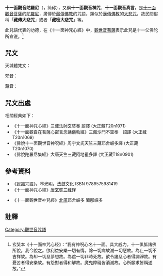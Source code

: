 {{藏传佛教}}
'''十一面觀音陀羅尼'''（{{lang-sa|Ekādaśa-mukha Avalokiteśvara Dhāranī}}，简称{{IAST|Ekādaśa-mukha Dhāranī}}），又稱'''十一面觀音神咒'''、'''十一面觀音真言'''，是[[十一面觀音菩薩|十一面觀音菩薩]]的[[陀羅尼|陀羅尼]]，廣傳於[[藏傳佛教|藏傳佛教]]的咒語，類似於[[漢傳佛教|漢傳佛教]]的[[大悲咒|大悲咒]]，故民間俗稱「'''藏傳大悲咒'''」或者「'''藏密大悲咒'''」等。

此咒語代表的功德，在《十一面神咒心經》中，[[觀世音菩薩|觀世音菩薩]]表示此咒是十一亿佛陀所宣说。<ref>玄奘本《十一面神咒心经》：“我有神呪心名十一面。具大威力。十一俱胝諸佛所說。我今說之。欲利益安樂一切有情。除一切病故滅一切惡故。為止一切不吉祥故。為却一切惡夢想故。為遮一切非時死故。欲令諸惡心者得調淨故。有憂苦者得安樂故。有怨對者得和解故。魔鬼障礙皆消滅故。心所願求皆稱遂故。”</ref>

==咒文==
天城體梵文：{{quote|{{lang|sa|नमो रत्न​ त्रयाय,नम आर्य ज्ञान सागर व्ऐरोचन व्यूह रजाय तथागतायार्हते सम्यक्सम्बुद्धाय​।नमः सर्व तथागतेभ्यः अर्हतेभ्यः सम्यक्सम्बुद्धेभ्यः।नम आर्यावलोकितेश्वराय बोधिसत्त्वाय​।महा सत्त्वाय महा कारुणिकाय​,तद्यथा,ॐ धर धर धीरे धीरे ध्रु ध्रु ईट्टे वति।चले चले प्रचले प्रचले कुसुमे कुसुम वरे।इली मिरी चिरि चित्ति जालमपनय​।परम शुद्धसत्त्व महा कारुणिक स्वाहा।}}}}

梵音：{{quote|{{IAST|namo ratna trayāya,nama ārya jñāna sāgara vairocana vyūha rajāya tathāgatāyārhate samyaksambuddhāya,namaḥ sarva tathāgatebhyaḥ arhatebhyaḥ samyaksambuddhebhyaḥ,nama āryāvalokiteśvarāya bodhisattvāya,mahā sattvāya mahā kāruṇikāya,tadyathā,oṃ dhara dhara dhīre dhīre dhru dhru īṭṭe vati,cale cale pracale pracale kusume kusuma vare,ilī mirī ciri citti jālamapanaya,parama śuddhasattva mahā kāruṇika svāhā}}}}

藏音：{{quote|南摩 惹納 達拉雅雅 南摩 阿里雅 佳納 薩嘎拉 貝勒佳納 尤哈 拉佳雅 達他嘎達雅阿啦哈帝 桑雅桑布達雅 納摩 薩嚕哇 達他嘎提貝 阿啦哈達唄 桑雅桑布提唄 南摩 阿里雅阿哇嚕格帝秀哇啦雅 布地薩埵哇雅 瑪哈 薩埵哇雅 瑪哈 嘎嚕尼加雅 達地雅他 嗡 達啦 達啦 提力 提力 杜露 杜露 易笛威 易笛 加列 加列 不啦加列 不啦加列 固蘇美 固蘇瑪 哇壘 易利 密利 積地 炸哈啦瑪巴納雅 梭哈}}

==咒文出處==
相關經典如下：
*《十一面神咒心經》三藏法師玄奘奉 詔譯 (大正藏T20n1071)
*《十一面觀自在菩薩心密言念誦儀軌經》三藏沙門不空奉　詔譯 (大正藏T20n1069)
*《佛說十一面觀世音神呪經》周宇文氏天竺三藏耶舍崛多譯 (大正藏T20n1070)
*《佛說陀羅尼集經》大唐天竺三藏阿地瞿多譯 (大正藏T18n0901)

==參考資料==
*《認識咒語》，林光明，法鼓文化 ISBN 9789575981419
*《十一面神咒心經》[[唐|唐]][[玄奘三藏|玄奘三藏]]译 
{{wikisource|十一面神咒心經}}
*《十一面觀世音神咒經》[[北周|北周]]耶舍崛多 闍那崛多

==註釋==
{{reflist}}

{{金刚乘}}

[[Category:觀世音咒語|Category:觀世音咒語]]
